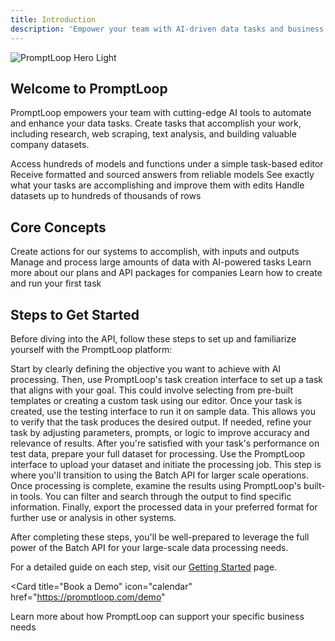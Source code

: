 ```yaml
---
title: Introduction
description: 'Empower your team with AI-driven data tasks and business intelligence'
---
```


<img
  className="block"
  src="https://www.promptloop.com/_next/image?url=https%3A%2F%2Fweb-public-photos.s3.amazonaws.com%2FAntic.jpg&w=1920&q=75"
  alt="PromptLoop Hero Light"
/>

## Welcome to PromptLoop

PromptLoop empowers your team with cutting-edge AI tools to automate and enhance your data tasks. Create tasks that accomplish your work, including research, web scraping, text analysis, and building valuable company datasets.

<CardGroup cols={2}>
  <Card
    title="Flexible"
    icon="puzzle-piece"
    href="https://promptloop.com/custom-tasks"
  >
    Access hundreds of models and functions under a simple task-based editor
  </Card>
  <Card
    title="Accurate"
    icon="bullseye"
    href="https://promptloop.com/custom-tasks"
  >
    Receive formatted and sourced answers from reliable models
  </Card>
  <Card
    title="Transparent"
    icon="eye"
    href="https://promptloop.com/custom-tasks"
  >
    See exactly what your tasks are accomplishing and improve them with edits
  </Card>
  <Card
    title="Powerful"
    icon="bolt"
    href="https://promptloop.com/docs/autoloop"
  >
    Handle datasets up to hundreds of thousands of rows
  </Card>
</CardGroup>

## Core Concepts

<CardGroup cols={2}>
  <Card
    title="Tasks"
    icon="list-check"
    href="https://promptloop.com/custom-tasks"
  >
    Create actions for our systems to accomplish, with inputs and outputs
  </Card>
  <Card
    title="Datasets"
    icon="database"
    href="https://promptloop.com/autoloop"
  >
    Manage and process large amounts of data with AI-powered tasks
  </Card>
  <Card
    title="Credits and Packages"
    icon="plug"
    href="https://promptloop.com/demo"
  >
    Learn more about our plans and API packages for companies
  </Card>
  <Card
    title="Get Started"
    icon="play"
    href="#steps-to-get-started"
  >
    Learn how to create and run your first task
  </Card>
</CardGroup>

## Steps to Get Started

Before diving into the API, follow these steps to set up and familiarize yourself with the PromptLoop platform:

<Steps>
  <Step title="Define your goal and create a task">
    Start by clearly defining the objective you want to achieve with AI processing. Then, use PromptLoop's task creation interface to set up a task that aligns with your goal. This could involve selecting from pre-built templates or creating a custom task using our editor.
  </Step>

  <Step title="Test and edit your task">
    Once your task is created, use the testing interface to run it on sample data. This allows you to verify that the task produces the desired output. If needed, refine your task by adjusting parameters, prompts, or logic to improve accuracy and relevance of results.
  </Step>

  <Step title="Run a dataset on your task">
    After you're satisfied with your task's performance on test data, prepare your full dataset for processing. Use the PromptLoop interface to upload your dataset and initiate the processing job. This step is where you'll transition to using the Batch API for larger scale operations.
  </Step>

  <Step title="Review, filter, search, and export results">
    Once processing is complete, examine the results using PromptLoop's built-in tools. You can filter and search through the output to find specific information. Finally, export the processed data in your preferred format for further use or analysis in other systems.
  </Step>
</Steps>

After completing these steps, you'll be well-prepared to leverage the full power of the Batch API for your large-scale data processing needs.

For a detailed guide on each step, visit our [Getting Started](/getting-started) page.

<Card
  title="Book a Demo"
  icon="calendar"
  href="https://promptloop.com/demo"
>
  Learn more about how PromptLoop can support your specific business needs
</Card>